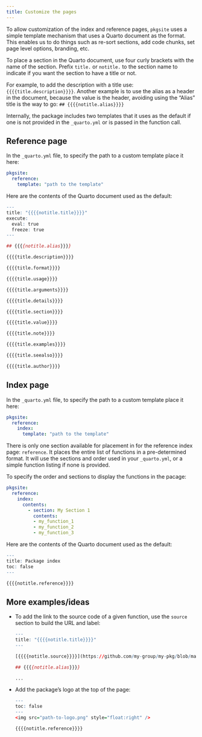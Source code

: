 ```yaml
---
title: Customize the pages
---
```


To allow customization of the index and reference pages, `pkgsite` uses a simple
template mechanism that uses a Quarto document as the format. This enables us
to do things such as re-sort sections, add code chunks, set page level options,
branding, etc. 

To place a section in the Quarto document, use four curly brackets with the name
of the section. Prefix `title.` or `notitle.` to the section name to indicate
if you want the section to have a title or not. 

For example, to add the description with a title use: `{{{{title.description}}}}`.
Another example is to use the alias as a header in the document, because the
value is the header, avoiding using the "Alias" title is the way to go:
`## {{{{notitle.alias}}}}`

Internally, the package includes two templates that it uses as the default if one
is not provided in the `_quarto.yml` or is passed in the function call.

## Reference page

In the `_quarto.yml` file, to specify the path to a custom template place it 
here:

```yaml
pkgsite: 
  reference:
    template: "path to the template"
```

Here are the contents of the Quarto document used as the default:

```r
---
title: "{{{{notitle.title}}}}"
execute:
  eval: true
  freeze: true
---

## {{{{notitle.alias}}}}

{{{{title.description}}}}

{{{{title.format}}}}

{{{{title.usage}}}}

{{{{title.arguments}}}}

{{{{title.details}}}}

{{{{title.section}}}}

{{{{title.value}}}}

{{{{title.note}}}}

{{{{title.examples}}}}

{{{{title.seealso}}}}

{{{{title.author}}}}

```

## Index page

In the `_quarto.yml` file, to specify the path to a custom template place it 
here:

```yaml
pkgsite: 
  reference:
    index:
      template: "path to the template"
```

There is only one section available for placement in for the reference index
page: `reference`. It places the entire list of functions in a pre-determined
format. It will use the sections and order used in your `_quarto.yml`, or a 
simple function listing if none is provided. 

To specify the order and sections to display the functions in the pacage:

```yaml
pkgsite: 
  reference:
    index:
      contents:
        - section: My Section 1
          contents: 
          - my_function_1
          - my_function_2
          - my_function_3
```

Here are the contents of the Quarto document used as the default:

```r
---
title: Package index
toc: false
---

{{{{notitle.reference}}}}

```

## More examples/ideas

- To add the link to the source code of a given function, use the `source` section
to build the URL and label:
    
    ```r
    ---
    title: "{{{{notitle.title}}}}"
    ---
    
    [{{{{notitle.source}}}}](https://github.com/my-group/my-pkg/blob/main/r/{{{{notitle.source}}}})
    
    ## {{{{notitle.alias}}}}
    
    ...
    
    ```
    
- Add the package's logo at the top of the page:
    
    ```r
    ---
    toc: false
    ---
    <img src="path-to-logo.png" style="float:right" />
    
    {{{{notitle.reference}}}}
    ```
    

